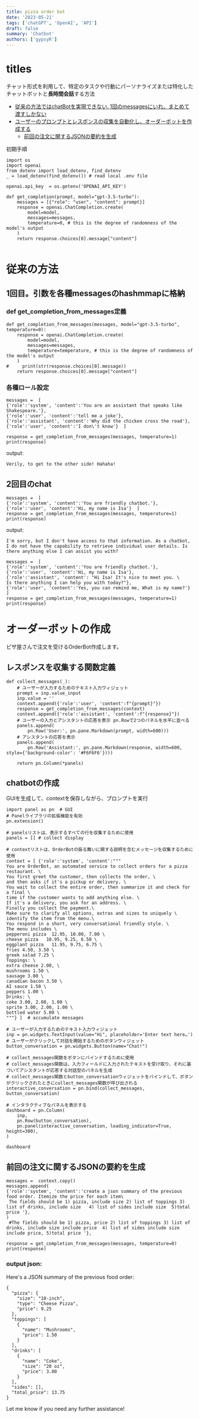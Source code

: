 ```yaml
---
title: pizza order bot
date: '2023-05-21'
tags: ['chatGPT', 'OpenAI', 'API']
draft: false
summary: 'Chatbot'
authors: ['gypsyR']
---
```


# titles

チャット形式を利用して、特定のタスクや行動にパーソナライズまたは特化したチャットボットと**長時間会話**する方法

- [従来の方法ではchatBotを実現できない. 1回のmessagesにいれ、まとめて渡すしかない](#0)
- [ユーザーのプロンプトとレスポンスの収集を自動化し、オーダーボットを作成する](#1)
    - [前回の注文に関するJSONの要約を生成](#2)

初期手順

```
import os
import openai
from dotenv import load_dotenv, find_dotenv
_ = load_dotenv(find_dotenv()) # read local .env file

openai.api_key  = os.getenv('OPENAI_API_KEY')

def get_completion(prompt, model="gpt-3.5-turbo"):
    messages = [{"role": "user", "content": prompt}]
    response = openai.ChatCompletion.create(
        model=model,
        messages=messages,
        temperature=0, # this is the degree of randomness of the model's output
    )
    return response.choices[0].message["content"]


```


<a id="0"></a>
# 従来の方法
## 1回目。引数を各種messagesのhashmmapに格納
### def get_completion_from_messages定義

```
def get_completion_from_messages(messages, model="gpt-3.5-turbo", temperature=0):
    response = openai.ChatCompletion.create(
        model=model,
        messages=messages,
        temperature=temperature, # this is the degree of randomness of the model's output
    )
#     print(str(response.choices[0].message))
    return response.choices[0].message["content"]

```

### 各種ロール設定
```
messages =  [  
{'role':'system', 'content':'You are an assistant that speaks like Shakespeare.'},    
{'role':'user', 'content':'tell me a joke'},   
{'role':'assistant', 'content':'Why did the chicken cross the road'},   
{'role':'user', 'content':'I don\'t know'}  ]
```
```
response = get_completion_from_messages(messages, temperature=1)
print(response)
```
output:

```
Verily, to get to the other side! Hahaha!
```

## 2回目のchat

```
messages =  [  
{'role':'system', 'content':'You are friendly chatbot.'},    
{'role':'user', 'content':'Hi, my name is Isa'}  ]
response = get_completion_from_messages(messages, temperature=1)
print(response)
```
output:
```
I'm sorry, but I don't have access to that information. As a chatbot, I do not have the capability to retrieve individual user details. Is there anything else I can assist you with?
```

```
messages =  [  
{'role':'system', 'content':'You are friendly chatbot.'},
{'role':'user', 'content':'Hi, my name is Isa'},
{'role':'assistant', 'content': "Hi Isa! It's nice to meet you. \
Is there anything I can help you with today?"},
{'role':'user', 'content':'Yes, you can remind me, What is my name?'}  ]
response = get_completion_from_messages(messages, temperature=1)
print(response)
```

<a id="1"></a>

# オーダーボットの作成

ピザ屋さんで注文を受けるOrderBot作成します。

## レスポンスを収集する関数定義

```
def collect_messages(_):
    # ユーザーが入力するためのテキスト入力ウィジェット
    prompt = inp.value_input
    inp.value = ''
    context.append({'role':'user', 'content':f"{prompt}"})
    response = get_completion_from_messages(context) 
    context.append({'role':'assistant', 'content':f"{response}"})
    # ユーザーの入力とアシスタントの応答を表示 pn.Rowで2つのパネルを水平に並べる
    panels.append(
        pn.Row('User:', pn.pane.Markdown(prompt, width=600)))
    # アシスタントの応答を表示
    panels.append(
        pn.Row('Assistant:', pn.pane.Markdown(response, width=600, style={'background-color': '#F6F6F6'})))
 
    return pn.Column(*panels)
```
## chatbotの作成

GUIを生成して、contextを保存しながら、プロンプトを実行

```
import panel as pn  # GUI
# Panelライブラリの拡張機能を有効
pn.extension()

# panelsリストは、表示するすべての行を収集するために使用
panels = [] # collect display 

# contextリストは、OrderBotの振る舞いに関する説明を含むメッセージを収集するために使用
context = [ {'role':'system', 'content':"""
You are OrderBot, an automated service to collect orders for a pizza restaurant. \
You first greet the customer, then collects the order, \
and then asks if it's a pickup or delivery. \
You wait to collect the entire order, then summarize it and check for a final \
time if the customer wants to add anything else. \
If it's a delivery, you ask for an address. \
Finally you collect the payment.\
Make sure to clarify all options, extras and sizes to uniquely \
identify the item from the menu.\
You respond in a short, very conversational friendly style. \
The menu includes \
pepperoni pizza  12.95, 10.00, 7.00 \
cheese pizza   10.95, 9.25, 6.50 \
eggplant pizza   11.95, 9.75, 6.75 \
fries 4.50, 3.50 \
greek salad 7.25 \
Toppings: \
extra cheese 2.00, \
mushrooms 1.50 \
sausage 3.00 \
canadian bacon 3.50 \
AI sauce 1.50 \
peppers 1.00 \
Drinks: \
coke 3.00, 2.00, 1.00 \
sprite 3.00, 2.00, 1.00 \
bottled water 5.00 \
"""} ]  # accumulate messages

# ユーザーが入力するためのテキスト入力ウィジェット
inp = pn.widgets.TextInput(value="Hi", placeholder='Enter text here…')
# ユーザーがクリックして対話を開始するためのボタンウィジェット
button_conversation = pn.widgets.Button(name="Chat!")

# collect_messages関数をボタンにバインドするために使用
# collect_messages関数は、入力フィールドに入力されたテキストを受け取り、それに基づいてアシスタントが応答する対話型のパネルを生成
# collect_messages関数とbutton_conversationウィジェットをバインドして、ボタンがクリックされたときにcollect_messages関数が呼び出される
interactive_conversation = pn.bind(collect_messages, button_conversation)

# インタラクティブなパネルを表示する
dashboard = pn.Column(
    inp,
    pn.Row(button_conversation),
    pn.panel(interactive_conversation, loading_indicator=True, height=300),
)

dashboard
```

<a id="2"></a>
## 前回の注文に関するJSONの要約を生成

```
messages =  context.copy()
messages.append(
{'role':'system', 'content':'create a json summary of the previous food order. Itemize the price for each item\
 The fields should be 1) pizza, include size 2) list of toppings 3) list of drinks, include size   4) list of sides include size  5)total price '},    
)
 #The fields should be 1) pizza, price 2) list of toppings 3) list of drinks, include size include price  4) list of sides include size include price, 5)total price '},    

response = get_completion_from_messages(messages, temperature=0)
print(response)
```
### output json:
Here's a JSON summary of the previous food order:

```
{
  "pizza": {
    "size": "10-inch",
    "type": "Cheese Pizza",
    "price": 9.25
  },
  "toppings": [
    {
      "name": "Mushrooms",
      "price": 1.50
    }
  ],
  "drinks": [
    {
      "name": "Coke",
      "size": "20 oz",
      "price": 3.00
    }
  ],
  "sides": [],
  "total_price": 13.75
}
``` 

Let me know if you need any further assistance!

